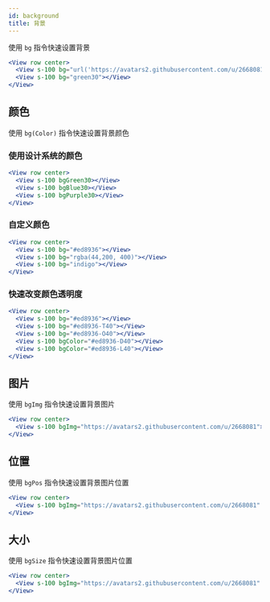 ```yaml
---
id: background
title: 背景
---
```


使用 `bg` 指令快速设置背景

```jsx live
<View row center>
  <View s-100 bg="url('https://avatars2.githubusercontent.com/u/2668081') center"></View>
  <View s-100 bg="green30"></View>
</View>
```

## 颜色

使用 `bg(Color)` 指令快速设置背景颜色

### 使用设计系统的颜色

```jsx live
<View row center>
  <View s-100 bgGreen30></View>
  <View s-100 bgBlue30></View>
  <View s-100 bgPurple30></View>
</View>
```

### 自定义颜色

```jsx live
<View row center>
  <View s-100 bg="#ed8936"></View>
  <View s-100 bg="rgba(44,200, 400)"></View>
  <View s-100 bg="indigo"></View>
</View>
```

### 快速改变颜色透明度

```jsx live
<View row center>
  <View s-100 bg="#ed8936"></View>
  <View s-100 bg="#ed8936-T40"></View>
  <View s-100 bg="#ed8936-O40"></View>
  <View s-100 bgColor="#ed8936-D40"></View>
  <View s-100 bgColor="#ed8936-L40"></View>
</View>
```

## 图片

使用 `bgImg` 指令快速设置背景图片

```jsx live
<View row center>
  <View s-100 bgImg="https://avatars2.githubusercontent.com/u/2668081"></View>
</View>
```

## 位置

使用 `bgPos` 指令快速设置背景图片位置

```jsx live
<View row center>
  <View s-100 bgImg="https://avatars2.githubusercontent.com/u/2668081" bgPos="bottom right"></View>
</View>
```

## 大小

使用 `bgSize` 指令快速设置背景图片位置

```jsx live
<View row center>
  <View s-100 bgImg="https://avatars2.githubusercontent.com/u/2668081" bgSize="100% 50%"></View>
</View>
```
